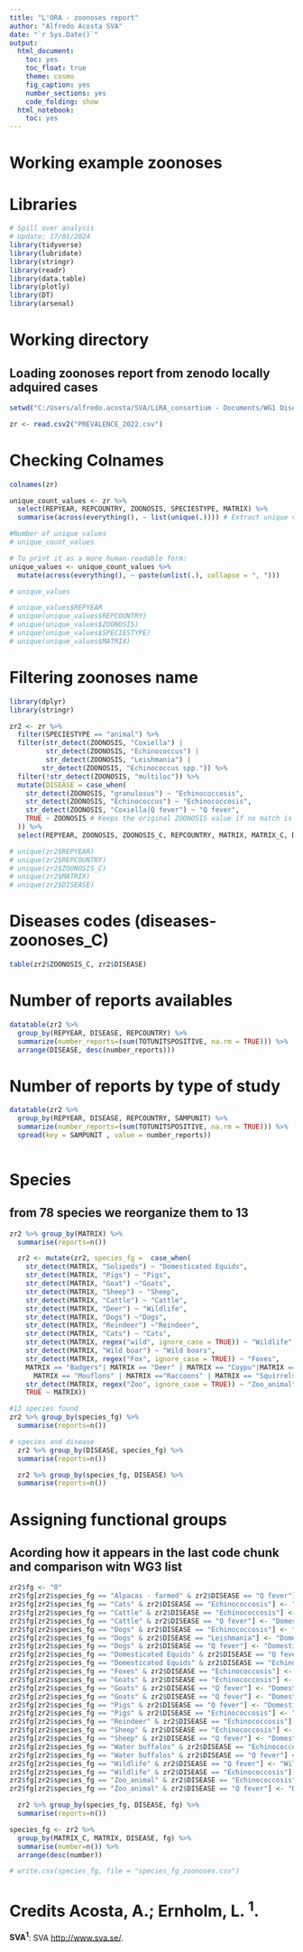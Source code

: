 ---
title: "L'ORA - zoonoses report"
author: "Alfredo Acosta SVA" 
date: "`r Sys.Date()`" 
output: 
  html_document:
    toc: yes
    toc_float: true
    theme: cosmo
    fig_caption: yes
    number_sections: yes
    code_folding: show
  html_notebook: 
    toc: yes
---
# Working example zoonoses

# Libraries
```{r}
# Spill over analysis
# Update: 17/01/2024
library(tidyverse)
library(lubridate)
library(stringr)
library(readr)
library(data.table)
library(plotly)
library(DT)
library(arsenal)
```
# Working directory
## Loading zoonoses report from zenodo locally adquired cases
```{r}
setwd("C:/Users/alfredo.acosta/SVA/LiRA_consortium - Documents/WG1 Disease occurrence/datasources/Second-disease-group/Zoonoses_report/")

zr <- read.csv2("PREVALENCE_2022.csv")
```

# Checking Colnames
```{r}
colnames(zr)

unique_count_values <- zr %>%
  select(REPYEAR, REPCOUNTRY, ZOONOSIS, SPECIESTYPE, MATRIX) %>%
  summarise(across(everything(), ~ list(unique(.)))) # Extract unique values for each column

#Number of unique values
# unique_count_values

# To print it as a more human-readable form:
unique_values <- unique_count_values %>%
  mutate(across(everything(), ~ paste(unlist(.), collapse = ", ")))

# unique_values

# unique_values$REPYEAR
# unique(unique_values$REPCOUNTRY)
# unique(unique_values$ZOONOSIS)
# unique(unique_values$SPECIESTYPE)
# unique(unique_values$MATRIX)


```

# Filtering zoonoses name
```{r}
library(dplyr)
library(stringr)

zr2 <- zr %>%
  filter(SPECIESTYPE == "animal") %>% 
  filter(str_detect(ZOONOSIS, "Coxiella") | 
         str_detect(ZOONOSIS, "Echinococcus") | 
         str_detect(ZOONOSIS, "Leishmania") | 
        str_detect(ZOONOSIS, "Echinococcus spp.")) %>%
  filter(!str_detect(ZOONOSIS, "multiloc")) %>% 
  mutate(DISEASE = case_when(
    str_detect(ZOONOSIS, "granulosus") ~ "Echinococcosis",
    str_detect(ZOONOSIS, "Echinococcus") ~ "Echinococcosis",
    str_detect(ZOONOSIS, "Coxiella|Q fever") ~ "Q fever",
    TRUE ~ ZOONOSIS # Keeps the original ZOONOSIS value if no match is found
  )) %>% 
  select(REPYEAR, ZOONOSIS, ZOONOSIS_C, REPCOUNTRY, MATRIX, MATRIX_C, DISEASE, TOTUNITSPOSITIVE, TOTUNITSTESTED, SAMPUNIT)

# unique(zr2$REPYEAR)
# unique(zr2$REPCOUNTRY)
# unique(zr2$ZOONOSIS_C)
# unique(zr2$MATRIX)
# unique(zr2$DISEASE)

```

# Diseases codes (diseases-zoonoses_C)
```{r}
table(zr2$ZOONOSIS_C, zr2$DISEASE)
```

# Number of reports availables
```{r}
datatable(zr2 %>% 
  group_by(REPYEAR, DISEASE, REPCOUNTRY) %>% 
  summarize(number_reports=(sum(TOTUNITSPOSITIVE, na.rm = TRUE))) %>% 
  arrange(DISEASE, desc(number_reports)))
```

# Number of reports by type of study
```{r}
datatable(zr2 %>% 
  group_by(REPYEAR, DISEASE, REPCOUNTRY, SAMPUNIT) %>% 
  summarize(number_reports=(sum(TOTUNITSPOSITIVE, na.rm = TRUE))) %>% 
  spread(key = SAMPUNIT , value = number_reports))
        
```

# Species
## from 78 species we reorganize them to 13
```{r}
zr2 %>% group_by(MATRIX) %>%
  summarise(reports=n())

  zr2 <- mutate(zr2, species_fg =  case_when(
    str_detect(MATRIX, "Solipeds") ~ "Domesticated Equids",
    str_detect(MATRIX, "Pigs") ~ "Pigs",
    str_detect(MATRIX, "Goat") ~"Goats",
    str_detect(MATRIX, "Sheep") ~ "Sheep", 
    str_detect(MATRIX, "Cattle") ~ "Cattle", 
    str_detect(MATRIX, "Deer") ~ "Wildlife",
    str_detect(MATRIX, "Dogs") ~"Dogs",
    str_detect(MATRIX, "Reindeer") ~"Reindeer", 
    str_detect(MATRIX, "Cats") ~ "Cats",
    str_detect(MATRIX, regex("wild", ignore_case = TRUE)) ~ "Wildlife", 
    str_detect(MATRIX, "Wild boar") ~ "Wild boars",
    str_detect(MATRIX, regex("Fox", ignore_case = TRUE)) ~ "Foxes",
    MATRIX == "Badgers"| MATRIX == "Deer" | MATRIX == "Coypu"|MATRIX == "Hares" |
      MATRIX == "Mouflons" | MATRIX =="Raccoons" | MATRIX == "Squirrels" ~ "Wildlife",
    str_detect(MATRIX, regex("Zoo", ignore_case = TRUE)) ~ "Zoo_animal",
    TRUE ~ MATRIX))

#13 species found
zr2 %>% group_by(species_fg) %>%
  summarise(reports=n())

# species and disease
  zr2 %>% group_by(DISEASE, species_fg) %>%
  summarise(reports=n())

  zr2 %>% group_by(species_fg, DISEASE) %>%
  summarise(reports=n())

```
# Assigning functional groups 
## Acording how it appears in the last code chunk and comparison witn WG3 list 
```{r}
zr2$fg <- "0"
zr2$fg[zr2$species_fg == "Alpacas - farmed" & zr2$DISEASE == "Q fever"] <- "Domestic amplification"
zr2$fg[zr2$species_fg == "Cats" & zr2$DISEASE == "Echinococcosis"] <- "Domestic amplification"
zr2$fg[zr2$species_fg == "Cattle" & zr2$DISEASE == "Echinococcosis"] <- "Domestic spillover"
zr2$fg[zr2$species_fg == "Cattle" & zr2$DISEASE == "Q fever"] <- "Domestic amplification"
zr2$fg[zr2$species_fg == "Dogs" & zr2$DISEASE == "Echinococcosis"] <- "Domestic amplification"
zr2$fg[zr2$species_fg == "Dogs" & zr2$DISEASE == "Leishmania"] <- "Domestic amplification"
zr2$fg[zr2$species_fg == "Dogs" & zr2$DISEASE == "Q fever"] <- "Domestic spillover"
zr2$fg[zr2$species_fg == "Domesticated Equids" & zr2$DISEASE == "Q fever"] <- "Domestic spillover"
zr2$fg[zr2$species_fg == "Domesticated Equids" & zr2$DISEASE == "Echinococcosis"] <- "Domestic spillover"
zr2$fg[zr2$species_fg == "Foxes" & zr2$DISEASE == "Echinococcosis"] <- "Wildlife amplification"
zr2$fg[zr2$species_fg == "Goats" & zr2$DISEASE == "Echinococcosis"] <- "Domestic spillover"
zr2$fg[zr2$species_fg == "Goats" & zr2$DISEASE == "Q fever"] <- "Domestic spillover"
zr2$fg[zr2$species_fg == "Goats" & zr2$DISEASE == "Q fever"] <- "Domestic amplification"
zr2$fg[zr2$species_fg == "Pigs" & zr2$DISEASE == "Q fever"] <- "Domestic spillover"
zr2$fg[zr2$species_fg == "Pigs" & zr2$DISEASE == "Echinococcosis"] <- "Domestic spillover"
zr2$fg[zr2$species_fg == "Reindeer" & zr2$DISEASE == "Echinococcosis"] <- "Wildlife amplification"  # not sure
zr2$fg[zr2$species_fg == "Sheep" & zr2$DISEASE == "Echinococcosis"] <- "Domestic amplification"  
zr2$fg[zr2$species_fg == "Sheep" & zr2$DISEASE == "Q fever"] <- "Domestic amplification"  
zr2$fg[zr2$species_fg == "Water buffalos" & zr2$DISEASE == "Echinococcosis"] <- "Domestic spillover"  
zr2$fg[zr2$species_fg == "Water buffalos" & zr2$DISEASE == "Q fever"] <- "Domestic spillover"
zr2$fg[zr2$species_fg == "Wildlife" & zr2$DISEASE == "Q fever"] <- "Wildlife spillover"  #only because is the most common
zr2$fg[zr2$species_fg == "Wildlife" & zr2$DISEASE == "Echinococcosis"] <- "Wildlife amplification" #only because is the most common
zr2$fg[zr2$species_fg == "Zoo_animal" & zr2$DISEASE == "Echinococcosis"] <- "Domestic spillover" #Because they are confined could be a dead end "spillover" also those animals receive veterinary attention, diagnosis, these reported cases would have had a desition and reduced their possibility to transmit "amplification"  
zr2$fg[zr2$species_fg == "Zoo_animal" & zr2$DISEASE == "Q fever"] <- "Domestic spillover" #Same consideration

  zr2 %>% group_by(species_fg, DISEASE, fg) %>%
  summarise(reports=n())


```

```{r}
species_fg <- zr2 %>% 
  group_by(MATRIX_C, MATRIX, DISEASE, fg) %>% 
  summarise(number=n()) %>% 
  arrange(desc(number))

# write.csv(species_fg, file = "species_fg_zoonoses.csv")
```


# Credits Acosta, A.; Ernholm, L. <sup>1</sup>.
**SVA<sup>1</sup>**: SVA <http://www.sva.se/>. 